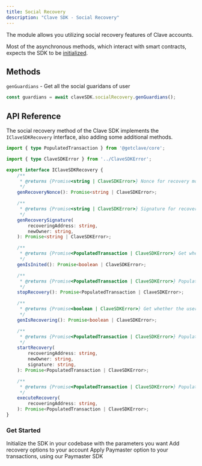 ```yaml
---
title: Social Recovery
description: "Clave SDK - Social Recovery"
---
```


The module allows you utilizing social recovery features of Clave accounts.

<Warning>Most of the asynchronous methods, which interact with smart contracts, expects the SDK to be [initialized](/sdk/typescript/initialize).</Warning>

## Methods

`genGuardians` - Get all the social guaridans of user

```ts
const guardians = await claveSDK.socialRecovery.genGuardians();
```

## API Reference

The social recovery method of the Clave SDK implements the `IClaveSDKRecovery` interface, also adding some additional methods.

```ts
import { type PopulatedTransaction } from '@getclave/core';

import { type ClaveSDKError } from '../ClaveSDKError';

export interface IClaveSDKRecovery {
    /**
     * @returns {Promise<string | ClaveSDKError>} Nonce for recovery module
     */
    genRecoveryNonce(): Promise<string | ClaveSDKError>;

    /**
     * @returns {Promise<string | ClaveSDKError>} Signature for recovery in RS format
     */
    genRecoverySignature(
        recoveringAddress: string,
        newOwner: string,
    ): Promise<string | ClaveSDKError>;

    /**
     * @returns {Promise<PopulatedTransaction | ClaveSDKError>} Get whether the module is initialized
     */
    genIsInited(): Promise<boolean | ClaveSDKError>;

    /**
     * @returns {Promise<PopulatedTransaction | ClaveSDKError>} Populated transaction for stopping recovery
     */
    stopRecovery(): Promise<PopulatedTransaction | ClaveSDKError>;

    /**
     * @returns {Promise<boolean | ClaveSDKError>} Get whether the user is recovering
     */
    genIsRecovering(): Promise<boolean | ClaveSDKError>;

    /**
     * @returns {Promise<PopulatedTransaction | ClaveSDKError>} Populated transaction for starting recovery
     */
    startRecovery(
        recoveringAddress: string,
        newOwner: string,
        signature: string,
    ): Promise<PopulatedTransaction | ClaveSDKError>;

    /**
     * @returns {Promise<PopulatedTransaction | ClaveSDKError>} Populated transaction for executing recovery
     */
    executeRecovery(
        recoveringAddress: string,
    ): Promise<PopulatedTransaction | ClaveSDKError>;
}
```


### Get Started

<CardGroup cols={1}>
  <Card
    title="Initialize"
    icon="play"
    href="/sdk/initialize"
  >
    Initialize the SDK in your codebase with the parameters you want
  </Card>
  <Card
    title="Recovery"
    icon="backward"
    href="/sdk/social-recovery"
  >
    Add recovery options to your account
  </Card>
  <Card
    title="Paymasters"
    icon="coin"
    href="/sdk/paymaster"
  >
    Apply Paymaster option to your transactions, using our Paymaster SDK
  </Card>
</CardGroup>